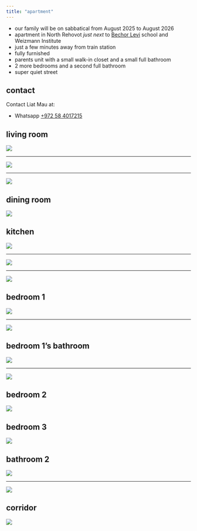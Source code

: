 ```yaml
---
title: "apartment"
---
```


* our family will be on sabbatical from August 2025 to August 2026
* apartment in North Rehovot *just next* to <a href="https://maps.app.goo.gl/CN8fj3u9LUK2ibsc9" target="_blank">Bechor Levi</a> school and Weizmann Institute
* just a few minutes away from train station
* fully furnished
* parents unit with a small walk-in closet and a small full bathroom
* 2 more bedrooms and a second full bathroom
* super quiet street

## contact

Contact Liat Mau at:

* Whatsapp [+972 58 4017215](https://api.whatsapp.com/send?phone=972584017215)

## living room

![](/images/livingroom1.jpeg)

---

![](/images/livingroom2.jpeg)

---

![](/images/livingroom3.jpeg)



## dining room

![](/images/dining.jpeg)

## kitchen

![](/images/kitchen1.jpeg)

---

![](/images/kitchen2.jpeg)

---

![](/images/kitchen3.jpeg)

## bedroom 1

![](/images/bedroomC1.jpeg)

---

![](/images/bedroomC3.jpeg)


## bedroom 1's bathroom

![](/images/bathroomB1.jpeg)

---

![](/images/bathroomB2.jpeg)

## bedroom 2

![](/images/bedroomA.jpeg)

## bedroom 3

![](/images/bedroomB.jpeg)

## bathroom 2

![](/images/bathroomA.jpeg)

---
 
![](/images/bathroomA2.jpeg)

## corridor

![](/images/corridor.jpeg)

